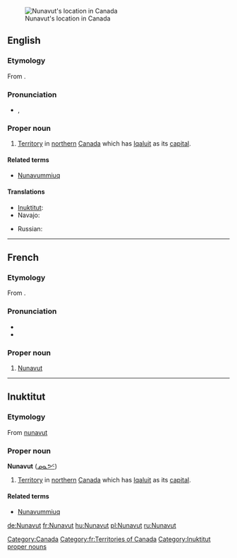 [[Image:Nunavut-map.png|thumb|alt=Nunavut is the Canadian territory that lies east of the Northwest Territories and north of Manitoba. Much of it is north of Ontario and Quebec too.|Nunavut's location in Canada]]
==English==
{{wikipedia}}

===Etymology===
From {{etyl|iu}} {{term|nunavut||our land}}.

===Pronunciation===
* {{a|UK}} {{IPA|/ˈnʌn.æ.vʌt/}}, {{SAMPA|/"nVn.{.vVt/}}

===Proper noun===
{{en-proper noun}}

# [[territory|Territory]] in [[northern]] [[Canada]] which has [[Iqaluit]] as its [[capital]].

====Related terms====
* [[Nunavummiuq]]

====Translations====
{{trans-top}}
* [[Inuktitut]]: {{t|iu|ᓄᓇᕗᑦ|tr=Nunavut|sc=Cans}}
* Navajo: {{tø|nv|Náhookǫsjí Hakʼaz Dineʼé Bikéyah}}
{{trans-mid}}
* Russian: {{t|ru|Нунавут|m|tr=Nunavút|sc=Cyrl}}
{{trans-bottom}}

[[Category:Canada]]

----

==French==

===Etymology===
From {{etyl|iu|fr}} {{term|nunavut||our land}}.

===Pronunciation===
* {{IPA|/nu.na.vut/|lang=fr}}
* {{rhymes|ut|lang=fr}}

===Proper noun===
{{infl|fr|proper noun|g=m}}

#  [[#English|Nunavut]]

[[Category:fr:Territories of Canada]]

----

==Inuktitut==

===Etymology===
From [[nunavut]]

===Proper noun===
'''Nunavut''' ([[ᓄᓇᕗᑦ]])

# [[territory|Territory]] in [[northern]] [[Canada]] which has [[Iqaluit]] as its [[capital]].

====Related terms====
* [[Nunavummiuq]]

[[Category:Inuktitut proper nouns]]

[[de:Nunavut]]
[[fr:Nunavut]]
[[hu:Nunavut]]
[[pl:Nunavut]]
[[ru:Nunavut]]